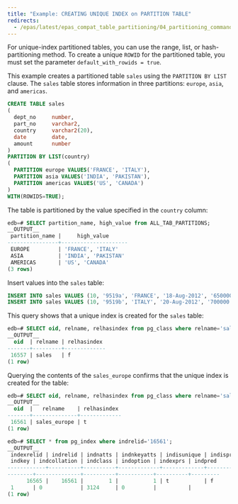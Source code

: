 ```yaml
---
title: "Example: CREATING UNIQUE INDEX on PARTITION TABLE"
redirects:
  - /epas/latest/epas_compat_table_partitioning/04_partitioning_commands_compatible_with_oracle_databases/01_create_table_partition_by/08_example_creating_unique_index/ #generated for docs/epas/reorg-role-use-case-mode
---
```


<div id="example_partition_by_range_subpartition_by_list" class="registered_link"></div>

For unique-index partitioned tables, you can use the range, list, or hash-partitioning method. To create a unique `ROWID` for the partitioned table, you must set the parameter `default_with_rowids = true`.

This example creates a partitioned table `sales` using the `PARTITION BY LIST` clause. The `sales` table stores information in three partitions: `europe`, `asia`, and `americas`.

```sql
CREATE TABLE sales
(
  dept_no     number,
  part_no     varchar2,
  country     varchar2(20),
  date        date,
  amount      number
)
PARTITION BY LIST(country)
(
  PARTITION europe VALUES('FRANCE', 'ITALY'),
  PARTITION asia VALUES('INDIA', 'PAKISTAN'),
  PARTITION americas VALUES('US', 'CANADA') 
) 
WITH(ROWIDS=TRUE);
```

The table is partitioned by the value specified in the `country` column:

```sql
edb=# SELECT partition_name, high_value from ALL_TAB_PARTITIONS;
__OUTPUT__
 partition_name |     high_value      
----------------+---------------------
 EUROPE         | 'FRANCE', 'ITALY'
 ASIA           | 'INDIA', 'PAKISTAN'
 AMERICAS       | 'US', 'CANADA'
(3 rows)
```

Insert values into the `sales` table:

```sql
INSERT INTO sales VALUES (10, '9519a', 'FRANCE', '18-Aug-2012', '650000');
INSERT INTO sales VALUES (10, '9519b', 'ITALY', '20-Aug-2012', '700000');
```

This query shows that a unique index is created for the `sales` table:

```sql
edb=# SELECT oid, relname, relhasindex from pg_class where relname='sales';
__OUTPUT__
  oid  | relname | relhasindex 
-------+---------+-------------
 16557 | sales   | f
(1 row)
```

Querying the contents of the `sales_europe` confirms that the unique index is created for the table:

```sql
edb=# SELECT oid, relname, relhasindex from pg_class where relname='sales_europe';
__OUTPUT__
  oid  |   relname    | relhasindex 
-------+--------------+-------------
 16561 | sales_europe | t
(1 row)
```
```sql
edb=# SELECT * from pg_index where indrelid='16561';
__OUTPUT__
 indexrelid | indrelid | indnatts | indnkeyatts | indisunique | indisprimary | indisexclusion | indimmediate | indisclustered | indisvalid | indcheckxmin | indisready | indislive | indisreplident |
 indkey | indcollation | indclass | indoption | indexprs | indpred 
------------+----------+----------+-------------+-------------+--------------+----------------+--------------+----------------+------------+--------------+------------+-----------+----------------+
--------+--------------+----------+-----------+----------+---------
      16565 |    16561 |        1 |           1 | t           | f            | f              | t            | f              | t          | f            | t          | t         | f              |
 1      | 0            | 3124     | 0         |          | 
(1 row)
```